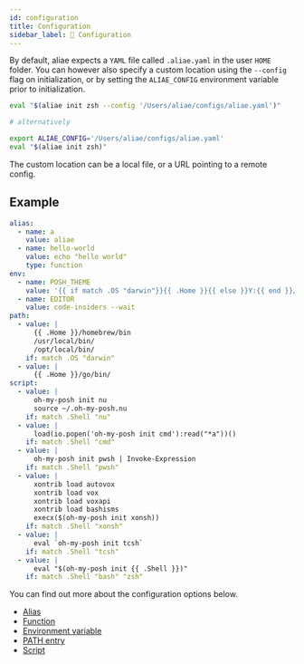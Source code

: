 ```yaml
---
id: configuration
title: Configuration
sidebar_label: 📝 Configuration
---
```


By default, aliae expects a `YAML` file called `.aliae.yaml` in the user `HOME` folder.
You can however also specify a custom location using the `--config` flag on initialization, or
by setting the `ALIAE_CONFIG` environment variable prior to initialization.

```zsh
eval "$(aliae init zsh --config '/Users/aliae/configs/aliae.yaml')"

# alternatively

export ALIAE_CONFIG='/Users/aliae/configs/aliae.yaml'
eval "$(aliae init zsh)"
```

The custom location can be a local file, or a URL pointing to a remote config.

## Example

```yaml
alias:
  - name: a
    value: aliae
  - name: hello-world
    value: echo "hello world"
    type: function
env:
  - name: POSH_THEME
    value: '{{ if match .OS "darwin"}}{{ .Home }}{{ else }}Y:{{ end }}/.posh.omp.jsonc'
  - name: EDITOR
    value: code-insiders --wait
path:
  - value: |
      {{ .Home }}/homebrew/bin
      /usr/local/bin/
      /opt/local/bin/
    if: match .OS "darwin"
  - value: |
      {{ .Home }}/go/bin/
script:
  - value: |
      oh-my-posh init nu
      source ~/.oh-my-posh.nu
    if: match .Shell "nu"
  - value: |
      load(io.popen('oh-my-posh init cmd'):read("*a"))()
    if: match .Shell "cmd"
  - value: |
      oh-my-posh init pwsh | Invoke-Expression
    if: match .Shell "pwsh"
  - value: |
      xontrib load autovox
      xontrib load vox
      xontrib load voxapi
      xontrib load bashisms
      execx($(oh-my-posh init xonsh))
    if: match .Shell "xonsh"
  - value: |
      eval `oh-my-posh init tcsh`
    if: match .Shell "tcsh"
  - value: |
      eval "$(oh-my-posh init {{ .Shell }})"
    if: match .Shell "bash" "zsh"
```

You can find out more about the configuration options below.

- [Alias][alias]
- [Function][alias]
- [Environment variable][env]
- [PATH entry][path]
- [Script][script]

[alias]: setup/alias.mdx
[env]: setup/env.mdx
[path]: setup/path.mdx
[script]: setup/script.mdx
